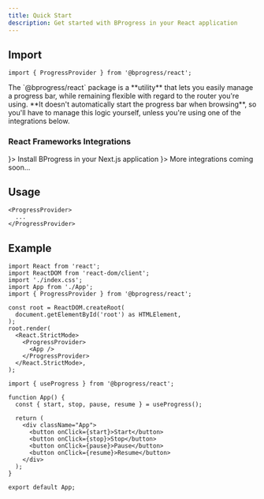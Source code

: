 ```yaml
---
title: Quick Start
description: Get started with BProgress in your React application
---
```



## Import

```tsx
import { ProgressProvider } from '@bprogress/react';
```

<Callout type='warn' title="Warning">
  The `@bprogress/react` package is a **utility** that lets you easily manage a progress bar, while remaining flexible with regard to the router you're using. **It doesn't automatically start the progress bar when browsing**, so you'll have to manage this logic yourself, unless you're using one of the integrations below.
</Callout>

### React Frameworks Integrations

<Cards>
  <Card title="Next.js" href="/docs/next/installation" icon={<SiNextdotjs />}>
    Install BProgress in your Next.js application
  </Card>
  <Card title="Soon..." icon={<HiDotsHorizontal />}>
    More integrations coming soon...
  </Card>
</Cards>

## Usage

```tsx
<ProgressProvider>
  ...
</ProgressProvider>
```

## Example

```tsx title="src/index.tsx"
import React from 'react';
import ReactDOM from 'react-dom/client';
import './index.css';
import App from './App';
import { ProgressProvider } from '@bprogress/react';

const root = ReactDOM.createRoot(
  document.getElementById('root') as HTMLElement,
);
root.render(
  <React.StrictMode>
    <ProgressProvider>
      <App />
    </ProgressProvider>
  </React.StrictMode>,
);
```

```tsx title="src/App.tsx"
import { useProgress } from '@bprogress/react';

function App() {
  const { start, stop, pause, resume } = useProgress();

  return (
    <div className="App">
      <button onClick={start}>Start</button>
      <button onClick={stop}>Stop</button>
      <button onClick={pause}>Pause</button>
      <button onClick={resume}>Resume</button>
    </div>
  );
}

export default App;
```
